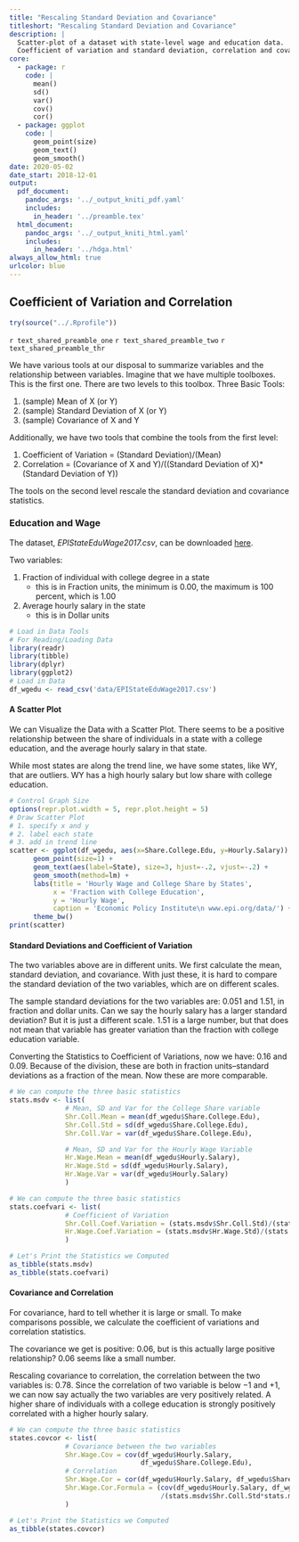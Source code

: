 ```yaml
---
title: "Rescaling Standard Deviation and Covariance"
titleshort: "Rescaling Standard Deviation and Covariance"
description: |
  Scatter-plot of a dataset with state-level wage and education data.
  Coefficient of variation and standard deviation, correlation and covariance.
core:
  - package: r
    code: |
      mean()
      sd()
      var()
      cov()
      cor()
  - package: ggplot
    code: |
      geom_point(size)
      geom_text()
      geom_smooth()
date: 2020-05-02
date_start: 2018-12-01
output:
  pdf_document:
    pandoc_args: '../_output_kniti_pdf.yaml'
    includes:
      in_header: '../preamble.tex'
  html_document:
    pandoc_args: '../_output_kniti_html.yaml'
    includes:
      in_header: '../hdga.html'
always_allow_html: true
urlcolor: blue
---
```


## Coefficient of Variation and Correlation

```r
try(source("../.Rprofile"))
```

`r text_shared_preamble_one`
`r text_shared_preamble_two`
`r text_shared_preamble_thr`

We have various tools at our disposal to summarize variables and the relationship between variables. Imagine that we have multiple toolboxes. This is the first one. There are two levels to this toolbox. Three Basic Tools:

1. (sample) Mean of X (or Y)
2. (sample) Standard Deviation of X (or Y)
3. (sample) Covariance of X and Y

Additionally, we have two tools that combine the tools from the first level:

1. Coefficient of Variation = (Standard Deviation)/(Mean)
2. Correlation = (Covariance of X and Y)/((Standard Deviation of X)*(Standard Deviation of Y))

The tools on the second level rescale the standard deviation and covariance statistics.

### Education and Wage

The dataset, *EPIStateEduWage2017.csv*, can be downloaded [here](https://github.com/FanWangEcon/Stat4Econ/tree/master/data/EPIStateEduWage2017.csv).

Two variables:

1. Fraction of individual with college degree in a state
    + this is in Fraction units, the minimum is 0.00, the maximum is 100 percent, which is 1.00
2. Average hourly salary in the state
    + this is in Dollar units

```r
# Load in Data Tools
# For Reading/Loading Data
library(readr)
library(tibble)
library(dplyr)
library(ggplot2)
# Load in Data
df_wgedu <- read_csv('data/EPIStateEduWage2017.csv')
```

#### A Scatter Plot

We can Visualize the Data with a Scatter Plot. There seems to be a positive relationship between the share of individuals in a state with a college education, and the average hourly salary in that state.

While most states are along the trend line, we have some states, like WY, that are outliers. WY has a high hourly salary but low share with college education.

```r
# Control Graph Size
options(repr.plot.width = 5, repr.plot.height = 5)
# Draw Scatter Plot
# 1. specify x and y
# 2. label each state
# 3. add in trend line
scatter <- ggplot(df_wgedu, aes(x=Share.College.Edu, y=Hourly.Salary)) +
      geom_point(size=1) +
      geom_text(aes(label=State), size=3, hjust=-.2, vjust=-.2) +
      geom_smooth(method=lm) +
      labs(title = 'Hourly Wage and College Share by States',
           x = 'Fraction with College Education',
           y = 'Hourly Wage',
           caption = 'Economic Policy Institute\n www.epi.org/data/') +
      theme_bw()
print(scatter)
```

#### Standard Deviations and Coefficient of Variation

The two variables above are in different units. We first calculate the mean, standard deviation, and covariance. With just these, it is hard to compare the standard deviation of the two variables, which are on different scales.

The sample standard deviations for the two variables are: $0.051$ and $1.51$, in fraction and dollar units. Can we say the hourly salary has a larger standard deviation? But it is just a different scale. $1.51$ is a large number, but that does not mean that variable has greater variation than the fraction with college education variable.

Converting the Statistics to Coefficient of Variations, now we have: $0.16$ and $0.09$. Because of the division, these are both in fraction units--standard deviations as a fraction of the mean. Now these are more comparable.

```r
# We can compute the three basic statistics
stats.msdv <- list(
              # Mean, SD and Var for the College Share variable
              Shr.Coll.Mean = mean(df_wgedu$Share.College.Edu),
              Shr.Coll.Std = sd(df_wgedu$Share.College.Edu),
              Shr.Coll.Var = var(df_wgedu$Share.College.Edu),

              # Mean, SD and Var for the Hourly Wage Variable
              Hr.Wage.Mean = mean(df_wgedu$Hourly.Salary),
              Hr.Wage.Std = sd(df_wgedu$Hourly.Salary),
              Hr.Wage.Var = var(df_wgedu$Hourly.Salary)
              )

# We can compute the three basic statistics
stats.coefvari <- list(
              # Coefficient of Variation
              Shr.Coll.Coef.Variation = (stats.msdv$Shr.Coll.Std)/(stats.msdv$Shr.Coll.Mean),
              Hr.Wage.Coef.Variation = (stats.msdv$Hr.Wage.Std)/(stats.msdv$Hr.Wage.Mean)
              )

# Let's Print the Statistics we Computed
as_tibble(stats.msdv)
as_tibble(stats.coefvari)
```

#### Covariance and Correlation

For covariance, hard to tell whether it is large or small. To make comparisons possible, we calculate the coefficient of variations and correlation statistics.

The covariance we get is positive: $0.06$, but is this actually large positive relationship? $0.06$ seems like a small number.

Rescaling covariance to correlation, the correlation between the two variables is: $0.78$. Since the correlation of two variable is below $-1$ and $+1$, we can now say actually the two variables are very positively related.  A higher share of individuals with a college education is strongly positively correlated with a higher hourly salary.

```r
# We can compute the three basic statistics
states.covcor <- list(
              # Covariance between the two variables
              Shr.Wage.Cov = cov(df_wgedu$Hourly.Salary,
                                 df_wgedu$Share.College.Edu),
              # Correlation
              Shr.Wage.Cor = cor(df_wgedu$Hourly.Salary, df_wgedu$Share.College.Edu),
              Shr.Wage.Cor.Formula = (cov(df_wgedu$Hourly.Salary, df_wgedu$Share.College.Edu)
                                      /(stats.msdv$Shr.Coll.Std*stats.msdv$Hr.Wage.Std))
              )

# Let's Print the Statistics we Computed
as_tibble(states.covcor)
```
